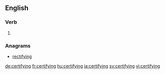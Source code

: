 ==English==

===Verb===
{{head|en}}

# {{present participle of|certify|lang=en}}

===Anagrams===
* [[rectifying#English|rectifying]]

[[de:certifying]]
[[fr:certifying]]
[[hu:certifying]]
[[ja:certifying]]
[[sv:certifying]]
[[vi:certifying]]